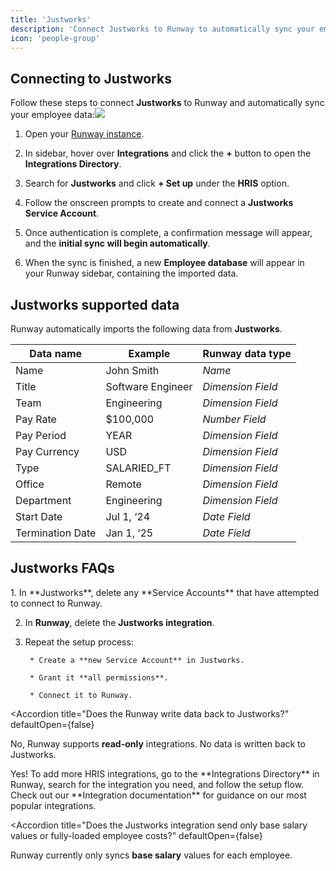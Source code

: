 ```yaml
---
title: 'Justworks'
description: 'Connect Justworks to Runway to automatically sync your employee data, ensuring your workforce information stays up to date. '
icon: 'people-group'
---
```


## Connecting to Justworks

Follow these steps to connect **Justworks** to Runway and automatically sync your employee data:![](/images/justworks.png)

1. Open your [Runway instance](https://app.runway.com/).

2. In sidebar, hover over **Integrations** and click the **+** button to open the **Integrations Directory**.

3. Search for **Justworks** and click **+ Set up** under the **HRIS** option.

4. Follow the onscreen prompts to create and connect a **Justworks Service Account**.

5. Once authentication is complete, a confirmation message will appear, and the **initial sync will begin automatically**.

6. When the sync is finished, a new **Employee database** will appear in your Runway sidebar, containing the imported data.

## Justworks supported data

Runway automatically imports the following data from **Justworks**.

| Data name        | Example           | Runway data type  |
| ---------------- | ----------------- | ----------------- |
| Name             | John Smith        | _Name_            |
| Title            | Software Engineer | _Dimension Field_ |
| Team             | Engineering       | _Dimension Field_ |
| Pay Rate         | $100,000          | _Number Field_    |
| Pay Period       | YEAR              | _Dimension Field_ |
| Pay Currency     | USD               | _Dimension Field_ |
| Type             | SALARIED_FT       | _Dimension Field_ |
| Office           | Remote            | _Dimension Field_ |
| Department       | Engineering       | _Dimension Field_ |
| Start Date       | Jul 1, ‘24        | _Date Field_      |
| Termination Date | Jan 1, ‘25        | _Date Field_      |

## Justworks FAQs

<Accordion title="My connection keeps failing. How should I troubleshoot?" defaultOpen={false}>
  1. In **Justworks**, delete any **Service Accounts** that have attempted to connect to Runway.

2.  In **Runway**, delete the **Justworks integration**.

3.  Repeat the setup process:

         * Create a **new Service Account** in Justworks.

         * Grant it **all permissions**.

         * Connect it to Runway.

    </Accordion>

<Accordion
  title="Does the Runway write data back to Justworks?"
  defaultOpen={false}
>
  No, Runway supports **read-only** integrations. No data is written back to
  Justworks.
</Accordion>

<Accordion title="Can I connect additional HRIS sources?" defaultOpen={false}>
  Yes! To add more HRIS integrations, go to the **Integrations Directory** in
  Runway, search for the integration you need, and follow the setup flow. Check
  out our **Integration documentation** for guidance on our most popular
  integrations.
</Accordion>

<Accordion
  title="Does the Justworks integration send only base salary values or fully-loaded employee costs?"
  defaultOpen={false}
>
  Runway currently only syncs **base salary** values for each employee.
</Accordion>
